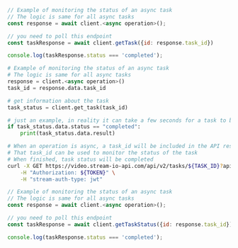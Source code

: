 
<Tabs groupId="examples">
<TabItem value="js" label="JavaScript">

```js
// Example of monitoring the status of an async task
// The logic is same for all async tasks
const response = await client.<async operation>();

// you need to poll this endpoint
const taskResponse = await client.getTask({id: response.task_id})

console.log(taskResponse.status === 'completed');
```

</TabItem>
<TabItem value="py" label="Python">

```py
# Example of monitoring the status of an async task
# The logic is same for all async tasks
response = client.<async operation>()
task_id = response.data.task_id

# get information about the task
task_status = client.get_task(task_id)

# just an example, in reality it can take a few seconds for a task to be processed
if task_status.data.status == "completed":
    print(task_status.data.result)
```

</TabItem>

<TabItem value="curl" label="cURL">

```bash
# When an operation is async, a task_id will be included in the API response
# That task_id can be used to monitor the status of the task
# When finished, task status will be completed
curl -X GET https://video.stream-io-api.com/api/v2/tasks/${TASK_ID}?api_key=${API_KEY} \
    -H "Authorization: ${TOKEN}" \
    -H "stream-auth-type: jwt"
```

</TabItem>
<TabItem value="js-deprecated" label="JavaScript@0.3 (deprecated)">

```js
// Example of monitoring the status of an async task
// The logic is same for all async tasks
const response = await client.<async operation>();

// you need to poll this endpoint
const taskResponse = await client.getTaskStatus({id: response.task_id})

console.log(taskResponse.status === 'completed');
```

</TabItem>
</Tabs>
